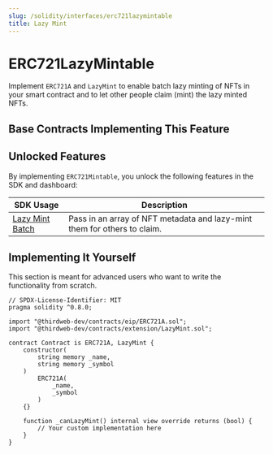 ```yaml
---
slug: /solidity/interfaces/erc721lazymintable
title: Lazy Mint
---
```



# ERC721LazyMintable

Implement `ERC721A` and `LazyMint` to enable batch lazy minting of NFTs in your smart contract
and to let other people claim (mint) the lazy minted NFTs.

<ViewContractCodeButton
  link="https://github.com/thirdweb-dev/contracts/blob/main/contracts/extension/LazyMint.sol"
  name="LazyMint"
/>

## Base Contracts Implementing This Feature

<div className="row" style={{ marginBottom: 24 }}>
  <div className="col col--6" style={{ padding: 8 }}>
    <QuickstartCard
      name="ERC721 Lazy Mint"
      link="/solidity/base-contracts/erc-721/erc721lazymint"
      image="/assets/icons/general.png"
    />
  </div>
  <div className="col col--6" style={{ padding: 8 }}>
    <QuickstartCard
      name="ERC721 Delayed Reveal"
      link="/solidity/base-contracts/erc-721/erc721delayedreveal"
      image="/assets/icons/general.png"
    />
  </div>
  <div className="col col--6" style={{ padding: 8 }}>
    <QuickstartCard
      name="ERC721 Drop"
      link="/solidity/base-contracts/erc-721/erc721drop"
      image="/assets/icons/general.png"
    />
  </div>
</div>

## Unlocked Features

By implementing `ERC721Mintable`, you unlock the following features in the SDK and dashboard:

| SDK Usage                                                                                                                       | Description                                                              |
| ------------------------------------------------------------------------------------------------------------------------------- | ------------------------------------------------------------------------ |
| [Lazy Mint Batch](/sdk/interacting-with-contracts/erc721lazymintable#create-a-batch-of-unique-nfts-to-be-claimed-in-the-future) | Pass in an array of NFT metadata and lazy-mint them for others to claim. |

## Implementing It Yourself

This section is meant for advanced users who want to write the functionality from scratch.

```solidity
// SPDX-License-Identifier: MIT
pragma solidity ^0.8.0;

import "@thirdweb-dev/contracts/eip/ERC721A.sol";
import "@thirdweb-dev/contracts/extension/LazyMint.sol";

contract Contract is ERC721A, LazyMint {
    constructor(
        string memory _name,
        string memory _symbol
    )
        ERC721A(
            _name,
            _symbol
        )
    {}

    function _canLazyMint() internal view override returns (bool) {
        // Your custom implementation here
    }
}
```
